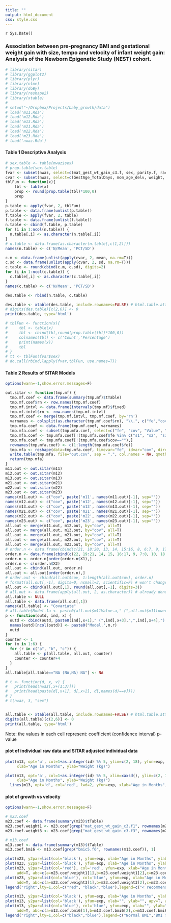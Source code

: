 ```yaml
---
title: ""
output: html_document
css: style.css
---
```


`r Sys.Date()`

### Association between pre-pregnancy BMI and gestational weight gain with size, tempo and velocity of infant weight gain: Analysis of the Newborn Epigenetic Study (NEST) cohort.
  
```r
# library(sitar)
# library(ggplot2)
# library(plyr)
# library(nlme)
# library(doBy)
# library(reshape2)
# library(xtable)
# 
# setwd("~/Dropbox/Projects/baby_growth/data")
# load('m11.Rda')
# load('m12.Rda')
# load('m13.Rda')
# load('m21.Rda')
# load('m22.Rda')
# load('m23.Rda')
# load('nwaz.Rda')
```


#### Table 1 Descriptive Analysis

```r
# sex.table <- table(nwaz$sex)
# prop.table(sex.table)
fvar <- subset(nwaz, select=c(mat_gest_wt_gain_c3.f, sex, parity.f, race.f, educ.f, gest_dbt.f, preg_ht.f, smoker.f,bmic5.f))
cvar <- subset(nwaz, select=c(GestAge_TotalDays, mom_age_delv, weight, gest_weight_gain_kg, mat_ht_m))
tblFun <- function(x){
    tbl <- table(x)
    prop <- round(prop.table(tbl)*100,0)
    prop
}
p.table <- apply(fvar, 2, tblFun)
p.table <- data.frame(unlist(p.table))
f.table <- apply(fvar, 2, table)
f.table <- data.frame(unlist(f.table))
n.table <- cbind(f.table, p.table)
for (i in 1:ncol(n.table)) {
  n.table[,i] <- as.character(n.table[,i])
}
# n.table <- data.frame(as.character(n.table[,c(1,2)]))
names(n.table) <- c('N/Mean', 'PCT/SD')

c.m <- data.frame(unlist(apply(cvar, 2, mean, na.rm=T)))
c.sd <- data.frame(unlist(apply(cvar, 2, sd, na.rm=T)))
c.table <- round(cbind(c.m, c.sd), digits=2)
for (i in 1:ncol(c.table)) {
  c.table[,i] <- as.character(c.table[,i])
}
names(c.table) <- c('N/Mean', 'PCT/SD')

des.table <- rbind(n.table, c.table)

des.table <- xtable(des.table, include.rownames=FALSE) # html.table.attributes=list(font.size=7pt)
# digits(des.table)[c(2,6)] <- 0
print(des.table, type='html')

# tblFun <- function(x){
#     tbl <- table(x)
#     tbl <- cbind(tbl,round(prop.table(tbl)*100,0))
#     colnames(tbl) <- c('Count','Percentage')
#     print(names(x))
#     tbl
# }
# tt <- tblFun(fvar$sex)
# do.call(rbind,lapply(fvar,tblFun, use.names=T))

```

#### Table 2 Results of SITAR Models

```r
options(warn=-1,show.error.messages=F)

out.sitar <- function(tmp.mf) {
  tmp.mf.coef <- data.frame(summary(tmp.mf)$tTable)
  tmp.mf.coef$rn <- row.names(tmp.mf.coef)
  tmp.mf.intvl <- data.frame(intervals(tmp.mf)$fixed)
  tmp.mf.intvl$rn <- row.names(tmp.mf.intvl)
  tmp.mf.coef <- merge(tmp.mf.intvl, tmp.mf.coef, by='rn')
  varnames <- colsplit(as.character(tmp.mf.coef$rn), "\\.", c("fe","cov"))
  tmp.mfa.coef <- data.frame(tmp.mf.coef, varnames)
  tmp.mfa.coef <- subset(tmp.mfa.coef, select=c("fe", "cov", "Value", "p.value", "lower", "upper"))
  tmp.mfa.coef <- tmp.mfa.coef[!(tmp.mfa.coef$fe %in% c("s1", "s2", "s3")),]
  tmp.mfa.coef <- tmp.mfa.coef[!(tmp.mfa.coef$cov==""),]
  rownames(tmp.mfa.coef) <- c(1:length(tmp.mfa.coef$fe))
  tmp.mfa <- reshape(data=tmp.mfa.coef, timevar="fe", idvar="cov", direction="wide")
  write.table(tmp.mfa, file="out.csv", sep = ",", col.names = NA, qmethod = "double")
  return(tmp.mfa)
}
m11.out <- out.sitar(m11)
m12.out <- out.sitar(m12)
m13.out <- out.sitar(m13)
m21.out <- out.sitar(m21)
m22.out <- out.sitar(m22)
m23.out <- out.sitar(m23)
names(m11.out) <- c("cov", paste('m11', names(m11.out)[-1], sep=""))
names(m12.out) <- c("cov", paste('m12', names(m12.out)[-1], sep=""))
names(m13.out) <- c("cov", paste('m13', names(m13.out)[-1], sep=""))
names(m21.out) <- c("cov", paste('m21', names(m21.out)[-1], sep=""))
names(m22.out) <- c("cov", paste('m22', names(m22.out)[-1], sep=""))
names(m23.out) <- c("cov", paste('m23', names(m23.out)[-1], sep=""))
all.out <- merge(m11.out, m12.out, by="cov", all=T)
all.out <- merge(all.out, m13.out, by="cov", all=T)
all.out <- merge(all.out, m21.out, by="cov", all=T)
all.out <- merge(all.out, m22.out, by="cov", all=T)
all.out <- merge(all.out, m23.out, by="cov", all=T)
# order.n <- data.frame(cbind(c(21, 18:20, 13, 14, 15:16, 8, 6:7, 9, 17, 1:5, 10, 11:12, 22), 1:22)) # without bmi.c
order.n <- data.frame(cbind(c(22, 19:21, 14, 15, 16:17, 9, 7:8, 10, 18, 1:5, 11, 6, 12:13, 23), 1:23))
order.n <- order.n[order(order.n$X1),]
order.n <- c(order.n$X2)
all.out <- cbind(all.out, order.n)
all.out <- all.out[order(order.n),]
# order.out <- cbind(all.out$cov, 1:length(all.out$cov), order.n)
# format(all.out[,-1], digits=0, nsmall=3, scientific=F) # won't change the actual value
all.out <- cbind(all.out[,1], round(all.out[,-1], digits=3))
# all.out <- data.frame(apply(all.out, 2, as.character)) # already done by paste
all.table <- NULL
all.table <- data.frame(all.out[,1])
names(all.table) <- "Covariate"
# all.table$Model.1a <- paste0(all.out$m11Value.a," (",all.out$m11lower.a,",",all.out$m11upper.a,") ",all.out$m11p.value.a)
p <- function(outd, ind, x) {
  outd <- cbind(outd, paste0(ind[,x+1]," (",ind[,x+3],",",ind[,x+4],") ",ind[,x+2]))
  names(outd)[ncol(outd)] <- paste0("Model.",m,r)
  outd
}
counter <- 1
for (m in 1:6) {
  for (r in c("a", "b", "c")) {
    all.table <- p(all.table, all.out, counter)
    counter <- counter+4
  }
}
all.table[all.table=="NA (NA,NA) NA"] <- NA

# t <- function(d, x, v) {
#   print(head(nwaz[,x+(1:3)]))
#   print(head(paste(d[,x+1], d[,x+2], d[,names(d)==v])))
# }
# t(nwaz, 3, "sex")


all.table <- xtable(all.table, include.rownames=FALSE) # html.table.attributes=list(font.size=7pt)
digits(all.table)[c(2,6)] <- 0
print(all.table, type='html')
```

Note: the values in each cell represent: coefficient (confidence interval) p-value 

#### plot of individual raw data and SITAR adjusted individual data

```r
plot(m13, opt='u', col=1+as.integer(id) %% 5, ylim=c(2, 18), yfun=exp,
     xlab="Age in Months", ylab="Weight (kg)")

plot(m13, opt='a', col=1+as.integer(id) %% 5, xlim=xaxsd(), ylim=c(2, 18), yfun=exp,
     xlab="Age in Months", ylab="Weight (kg)")
  lines(m13, opt='d', col='red', lwd=2, yfun=exp, xlab="Age in Months", ylab="Weight (kg)")
```

#### plot of growth vs velocity
```r
options(warn=-1,show.error.messages=F)

# m23.coef
m23.coef <- data.frame(summary(m23)$tTable)
m23.coef.weight1 <- m23.coef[grep("mat_gest_wt_gain_c3.f1", rownames(m23.coef)), 1]
m23.coef.weight3 <- m23.coef[grep("mat_gest_wt_gain_c3.f3", rownames(m23.coef)), 1]

# m13.coef
m13.coef <- data.frame(summary(m13)$tTable)
m13.coef.bmi6 <- m13.coef[grep("bmic5.f6", rownames(m13.coef)), 1]
```

```r
plot(m23, y2par=list(col='black'), yfun=exp, xlab="Age in Months", ylab="Weight (kg)", apv=T)
plot(m23, y2par=list(col='black'), yfun=exp, xlab="Age in Months", ylab="Weight (kg)", apv=T, add=T)
plot(m23, y2par=list(col='red'), col='red', yfun=exp, xlab="Age in Months", ylab="Weight (kg)", apv=T,
     add=T, abc=c(a=m23.coef.weight1[1],b=m23.coef.weight1[2],c=m23.coef.weight1[3]))
plot(m23, y2par=list(col='blue'), col='blue', yfun=exp, xlab="Age in Months", ylab="Weight (kg)", apv=T,
     add=T, abc=c(a=m23.coef.weight3[1],b=m23.coef.weight3[2],c=m23.coef.weight3[3]))
legend("right",lty=1,col=c("red", "black","blue"),legend=c("< recommended","= recommanded", "> recommanded"), cex=0.9, inset=0.05)

plot(m13, y2par=list(col='black'), yfun=exp, xlab="Age in Months", ylab="Weight (kg)", apv=T)
plot(m13, y2par=list(col='black'), yfun=exp, xlab="", ylab="", apv=T, add=T)
plot(m13, y2par=list(col='blue'), col='blue', yfun=exp, xlab="", ylab="Weight (kg)", apv=T,
     add=T, abc=c(a=m13.coef.bmi6[1],b=m13.coef.bmi6[2],c=m13.coef.bmi6[3]))
legend("right",lty=1,col=c("black","blue"),legend=c("Normal BMI","BMI > 40"), cex=0.9, inset=0.05)
```
